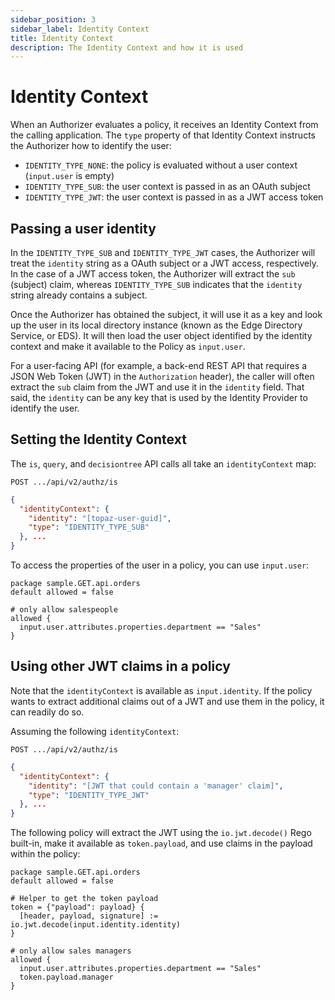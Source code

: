 ```yaml
---
sidebar_position: 3
sidebar_label: Identity Context
title: Identity Context
description: The Identity Context and how it is used
---
```


# Identity Context

When an Authorizer evaluates a policy, it receives an Identity Context from the calling application.
The `type` property of that Identity Context instructs the Authorizer how to identify the user:

- `IDENTITY_TYPE_NONE`: the policy is evaluated without a user context (`input.user` is empty)
- `IDENTITY_TYPE_SUB`: the user context is passed in as an OAuth subject
- `IDENTITY_TYPE_JWT`: the user context is passed in as a JWT access token

## Passing a user identity

In the `IDENTITY_TYPE_SUB` and `IDENTITY_TYPE_JWT` cases, the Authorizer will treat the `identity` string as a
OAuth subject or a JWT access, respectively. In the case of a JWT access token, the Authorizer will extract the `sub` (subject) claim, whereas
`IDENTITY_TYPE_SUB` indicates that the `identity` string already contains a subject.

Once the Authorizer has obtained the subject, it will use it as a key and look up the user in its
local directory instance (known as the Edge Directory Service, or EDS). It will then load the user
object identified by the identity context and make it available to the Policy as `input.user`.

For a user-facing API (for example, a back-end REST API that requires a JSON Web Token (JWT)
in the `Authorization` header), the caller will often extract the `sub` claim from the JWT and use it
in the `identity` field. That said, the `identity` can be any key that is used by the Identity Provider
to identify the user.

## Setting the Identity Context

The `is`, `query`, and `decisiontree` API calls all take an `identityContext` map:

`POST .../api/v2/authz/is`

```json
{
  "identityContext": {
    "identity": "[topaz-user-guid]",
    "type": "IDENTITY_TYPE_SUB"
  }, ...
}
```

To access the properties of the user in a policy, you can use `input.user`:

```rego
package sample.GET.api.orders
default allowed = false

# only allow salespeople
allowed {
  input.user.attributes.properties.department == "Sales"
}
```

## Using other JWT claims in a policy

Note that the `identityContext` is available as `input.identity`. If the policy wants to
extract additional claims out of a JWT and use them in the policy, it can readily do so.

Assuming the following `identityContext`:

`POST .../api/v2/authz/is`

```json
{
  "identityContext": {
    "identity": "[JWT that could contain a 'manager' claim]",
    "type": "IDENTITY_TYPE_JWT"
  }, ...
}
```

The following policy will extract the JWT using the `io.jwt.decode()` Rego built-in, make it available
as `token.payload`, and use claims in the payload within the policy:

```rego
package sample.GET.api.orders
default allowed = false

# Helper to get the token payload
token = {"payload": payload} {
  [header, payload, signature] := io.jwt.decode(input.identity.identity)
}

# only allow sales managers
allowed {
  input.user.attributes.properties.department == "Sales"
  token.payload.manager
}
```
